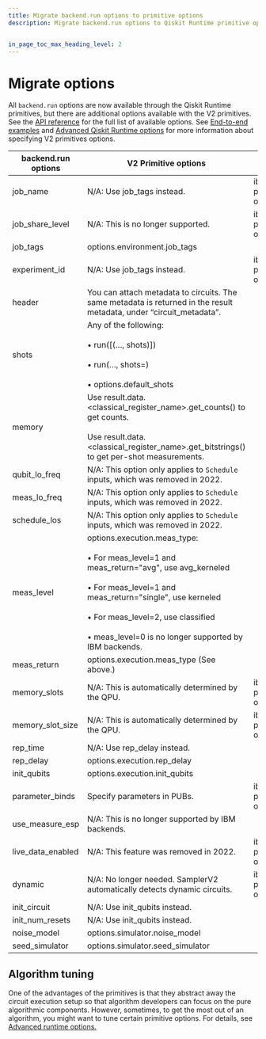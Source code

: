 ```yaml
---
title: Migrate backend.run options to primitive options
description: Migrate backend.run options to Qiskit Runtime primitive options


in_page_toc_max_heading_level: 2
---
```


# Migrate options

All `backend.run` options are now available through the Qiskit Runtime primitives, but there are additional options available with the V2 primitives.  See the [API reference](/api/qiskit-ibm-runtime/options) for the full list of available options. See [End-to-end examples](qiskit-runtime-examples) and [Advanced Qiskit Runtime options](../../run/advanced-runtime-options) for more information about specifying V2 primitives options. 

| backend.run options | V2 Primitive options                                                                                                  | Notes                                                                                                                                |
|---------------------|-----------------------------------------------------------------------------------------------------------------------|--------------------------------------------------------------------------------------------------------------------------------------|
| job_name            | N/A: Use job_tags instead.                                                                                            | ibmq-provider only                                                                                                                   |
| job_share_level     | N/A: This is no longer supported.                                                            | ibmq-provider only                                                                                                                   |
| job_tags            | options.environment.job_tags                                                                                          |                                                                                                                                      |
| experiment_id       | N/A: Use job_tags instead.                                                                                            | ibmq-provider only                                                                                                                   |
| header              | You can attach metadata to circuits. The same metadata is returned in the result metadata, under “circuit_metadata”.  |                                                                                                                                      |
| shots               | Any of the following: <br></br>• run([(…, shots)]) <br></br>• run(…, shots=) <br></br>• options.default_shots                                                |                                                                                                                                      |
| memory              | Use result.data.\<classical_register_name\>.get_counts() to get counts. <br></br>Use result.data.\<classical_register_name\>.get_bitstrings() to get per-shot measurements.    |                                                                                          |
| qubit_lo_freq       | N/A: This option only applies to `Schedule` inputs, which was removed in 2022.                                     |                                                                                                                                      |
| meas_lo_freq        | N/A: This option only applies to `Schedule` inputs, which was removed in 2022.                                     |                                                                                                                                      |
| schedule_los        | N/A: This option only applies to `Schedule` inputs, which was removed in 2022.                                     |                                                                                                                                      |
| meas_level          | options.execution.meas_type: <br></br>• For meas_level=1 and meas_return="avg", use avg_kerneled  <br></br>• For meas_level=1 and meas_return="single", use kerneled  <br></br>• For meas_level=2, use classified <br></br>• meas_level=0 is no longer supported by IBM backends.                                                                                           |   |
| meas_return         | options.execution.meas_type (See above.)                                                                                          |                                                                                                                   |
| memory_slots        | N/A: This is automatically determined by the QPU.                                                                  | ibmq-provider only                                                                                                                   |
| memory_slot_size    | N/A: This is automatically determined by the QPU.                                                                  | ibmq-provider only                                                                                                                   |
| rep_time            | N/A: Use rep_delay instead.                                                                                           |                                                                                                                                      |
| rep_delay           | options.execution.rep_delay                                                                                           |                                                                                                                                      |
| init_qubits         | options.execution.init_qubits                                                                                         |                                                                                                                                      |
| parameter_binds     | Specify parameters in PUBs.                                                                                           | ibmq-provider only                                                                                                                   |
| use_measure_esp     | N/A: This is no longer supported by IBM backends.                                                                     |                                                                                                                                      |
| live_data_enabled   | N/A: This feature was removed in 2022.                                                                                | ibmq-provider only                                                                                                                   |
| dynamic             | N/A: No longer needed. SamplerV2 automatically detects dynamic circuits.                                              | ibm-provider only                                                                                                                    |
| init_circuit        | N/A: Use init_qubits instead.                                                                                         |                                                                                                                                      |
| init_num_resets     | N/A: Use init_qubits instead.                                                                                         |                                                                                                                                      |
| noise_model         | options.simulator.noise_model                                                                                         |                                                                                                                                      |
| seed_simulator      | options.simulator.seed_simulator                                                                                      |                                                                                                                                      |

## Algorithm tuning

One of the advantages of the primitives is that they abstract away the
circuit execution setup so that algorithm developers can focus on the
pure algorithmic components. However, sometimes, to get the most out of
an algorithm, you might want to tune certain primitive options. For details, see [Advanced runtime options.](../../run/advanced-runtime-options)
